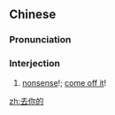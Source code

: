 ==Chinese==
{{zh-forms}}

===Pronunciation===
{{zh-pron
|m=qù nǐ de
|cat=intj
}}

===Interjection===
{{zh-interj}}

# {{lb|zh|colloquial}} [[nonsense]]!; [[come off it]]!

[[zh:去你的]]